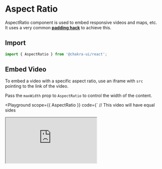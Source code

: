 

# Aspect Ratio

AspectRatio component is used to embed responsive videos and maps, etc. It uses
a very common [**padding hack**](https://css-tricks.com/aspect-ratio-boxes/) to
achieve this.

## Import

```js
import { AspectRatio } from '@chakra-ui/react';
```

## Embed Video

To embed a video with a specific aspect ratio, use an iframe with `src` pointing
to the link of the video.

Pass the `maxWidth` prop to `AspectRatio` to control the width of the content.

<Playground
  scope={{ AspectRatio }}
  code={`
// This video will have equal sides
<AspectRatio maxW="560px" ratio={1}>
  <iframe
    title="naruto"
    src="https://www.youtube.com/embed/QhBnZ6NPOY0"
    allowFullScreen
  />
</AspectRatio>
`}
/>

### Embed Image

Here's how to embed an image that has a 4 by 3 aspect ratio.

<Playground
  scope={{ AspectRatio, Image }}
  code={`
<AspectRatio maxW="400px" ratio={4 / 3}>
  <Image src="https://bit.ly/naruto-sage" alt="naruto" objectFit="cover" />
</AspectRatio>
`}
/>

### Embed a map

Here's how to embed a responsive Google map using `AspectRatio`. To make the map
take up the entire width, we can ignore the `maxWidth` prop.

<Playground
  scope={{ AspectRatio }}
  code={`
<AspectRatio ratio={16 / 9}>
  <iframe
    src="https://www.google.com/maps/embed?pb=!1m18!1m12!1m3!1d3963.952912260219!2d3.375295414770757!3d6.5276316452784755!2m3!1f0!2f0!3f0!3m2!1i1024!2i768!4f13.1!3m3!1m2!1s0x103b8b2ae68280c1%3A0xdc9e87a367c3d9cb!2sLagos!5e0!3m2!1sen!2sng!4v1567723392506!5m2!1sen!2sng"
    alt="demo"
  />
</AspectRatio>
`}
/>
